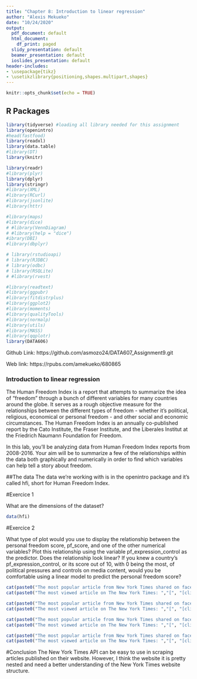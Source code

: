 ```yaml
---
title: "Chapter 8: Introduction to linear regression"
author: "Alexis Mekueko"
date: "10/24/2020"
output:
  pdf_document: default
  html_document:
    df_print: paged
  slidy_presentation: default
  beamer_presentation: default
  ioslides_presentation: default
header-includes:
- \usepackage{tikz}
- \usetikzlibrary{positioning,shapes.multipart,shapes}
---
```





```r
knitr::opts_chunk$set(echo = TRUE)
```


## R Packages

```r

library(tidyverse) #loading all library needed for this assignment
library(openintro)
#head(fastfood)
library(readxl)
library(data.table)
#library(DT)
library(knitr)

library(readr)
#library(plyr)
library(dplyr)
library(stringr)
#library(XML)
#library(RCurl)
#library(jsonlite)
#library(httr)

#library(maps)
#library(dice)
# #library(VennDiagram)
# #library(help = "dice")
#ibrary(DBI)
#library(dbplyr)

# library(rstudioapi)
# library(RJDBC)
# library(odbc)
# library(RSQLite)
# #library(rvest)

#library(readtext)
#library(ggpubr)
#library(fitdistrplus)
#library(ggplot2)
#library(moments)
#library(qualityTools)
#library(normalp)
#library(utils)
#library(MASS)
#library(qqplotr)
library(DATA606)

```

Github Link: https://github.com/asmozo24/DATA607_Assignment9.git

Web link: https://rpubs.com/amekueko/680865


### Introduction to linear regression


The Human Freedom Index is a report that attempts to summarize the idea of “freedom” through a bunch of different variables for many countries around the globe. It serves as a rough objective measure for the relationships between the different types of freedom - whether it’s political, religious, economical or personal freedom - and other social and economic circumstances. The Human Freedom Index is an annually co-published report by the Cato Institute, the Fraser Institute, and the Liberales Institut at the Friedrich Naumann Foundation for Freedom.

In this lab, you’ll be analyzing data from Human Freedom Index reports from 2008-2016. Your aim will be to summarize a few of the relationships within the data both graphically and numerically in order to find which variables can help tell a story about freedom.


##The data
The data we’re working with is in the openintro package and it’s called hfi, short for Human Freedom Index.

#Exercice 1

What are the dimensions of the dataset?



```r

data(hfi)

```

#Exercice 2

What type of plot would you use to display the relationship between the personal freedom score, pf_score, and one of the other numerical variables? Plot this relationship using the variable pf_expression_control as the predictor. Does the relationship look linear? If you knew a country’s pf_expression_control, or its score out of 10, with 0 being the most, of political pressures and controls on media content, would you be comfortable using a linear model to predict the personal freedom score?

```r

cat(paste0("The most popular article from New York Times shared on facebook: ","[", "[click here]", "](", sampl1, ")","\n"), "\n")
cat(paste0("The most viewed article on The New York Times: ","[", "[click here]", "](",sampl2, ")","\n"))

```

```r

cat(paste0("The most popular article from New York Times shared on facebook: ","[", "[click here]", "](", sampl1, ")","\n"), "\n")
cat(paste0("The most viewed article on The New York Times: ","[", "[click here]", "](",sampl2, ")","\n"))

```

```r

cat(paste0("The most popular article from New York Times shared on facebook: ","[", "[click here]", "](", sampl1, ")","\n"), "\n")
cat(paste0("The most viewed article on The New York Times: ","[", "[click here]", "](",sampl2, ")","\n"))

```

```r

cat(paste0("The most popular article from New York Times shared on facebook: ","[", "[click here]", "](", sampl1, ")","\n"), "\n")
cat(paste0("The most viewed article on The New York Times: ","[", "[click here]", "](",sampl2, ")","\n"))

```


                   

#Conclusion 
The New York Times API can be easy to use in scraping articles published on their website. However, I think the website it is pretty nested and need a better understanding of the New York Times website structure. 

\tikzset{basic/.style={
        draw,
        rectangle split,
        rectangle split parts=2,
        rectangle split part fill={blue!20,white},
        minimum width=2.5cm,
        text width=2cm,
        align=left,
        font=\itshape
    },
    Diamond/.style={ diamond, 
                        draw, 
                        shape aspect=2, 
                        inner sep = 2pt,
                        text centered,
                        fill=blue!10!white,
                        font=\itshape
                      }
        }


